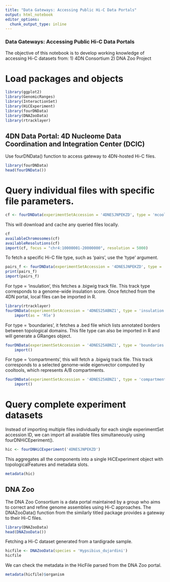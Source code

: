 ```yaml
---
title: "Data Gateways: Accessing Public Hi-C Data Portals"
output: html_notebook
editor_options: 
  chunk_output_type: inline
---
```


### Data Gateways: Accessing Public Hi-C Data Portals
The objective of this notebook is to develop working knowledge of accessing Hi-C datasets from:
1) 4DN Consortium
2) DNA Zoo Project

# Load packages and objects
```r
library(ggplot2)
library(GenomicRanges)
library(InteractionSet)
library(HiCExperiment)
library(fourDNData)
library(DNAZooData)
library(rtracklayer)
```
## 4DN Data Portal: 4D Nucleome Data Coordination and Integration Center (DCIC)

Use fourDNData() function to access gateway to 4DN-hosted Hi-C files.
```r
library(fourDNData)
head(fourDNData())
```

# Query individual files with specific file parameters.
```r
cf <- fourDNData(experimentSetAccession = '4DNESJNPEKZD', type = 'mcool')
```

This will download and cache any queried files locally.
```r
cf
availableChromosomes(cf)
availableResolutions(cf)
import(cf, focus = "chr4:10000001-20000000", resolution = 5000)
```

To fetch a specific Hi-C file type, such as 'pairs', use the 'type' argument.
```r
pairs_f <- fourDNData(experimentSetAccession = '4DNESJNPEKZD', type = 'pairs') 
print(pairs_f)
import(pairs_f)
```

For type = 'insulation', this fetches a .bigwig track file. This track type corresponds to a genome-wide insulation score. Once fetched from the 4DN portal, local files can be imported in R.
```r
library(rtracklayer)
fourDNData(experimentSetAccession = '4DNES25ABNZ1', type = 'insulation') |> 
    import(as = 'Rle')
```

For type = 'boundaries', it fetches a .bed file which lists annotated borders between topological domains. This file type can also be imported in R and will generate a GRanges object.
```r
fourDNData(experimentSetAccession = '4DNES25ABNZ1', type = 'boundaries') |> 
    import()
```

For type = 'compartments', this will fetch a .bigwig track file. This track corresponds to a selected genome-wide eigenvector computed by cooltools, which represents A/B compartments.
```r
fourDNData(experimentSetAccession = '4DNES25ABNZ1', type = 'compartments') |> 
    import()
```

# Query complete experiment datasets
Instead of importing multiple files individually for each single experimentSet accession ID, we can import all available files simultaneously using fourDNHiCEperiment().
```r
hic <- fourDNHiCExperiment('4DNESJNPEKZD')
```
This aggregates all the components into a single HiCExperiment object with topologicalFeatures and metadata slots.
```r
metadata(hic)
```
## DNA Zoo
The DNA Zoo Consortium is a data portal maintained by a group who aims to correct and refine genome assemblies using Hi-C approaches. The DNAZooData() function from the similarly titled package provides a gateway to their Hi-C files.
```r
library(DNAZooData)
head(DNAZooData())
```
Fetching a Hi-C dataset generated from a tardigrade sample.
```r
hicfile <- DNAZooData(species = 'Hypsibius_dujardini')
hicfile
```
We can check the metadata in the HicFile parsed from the DNA Zoo portal.
```r
metadata(hicfile)$organism
```



